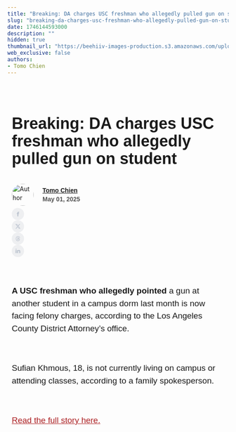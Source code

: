 ```yaml
---
title: "Breaking: DA charges USC freshman who allegedly pulled gun on student"
slug: "breaking-da-charges-usc-freshman-who-allegedly-pulled-gun-on-student-be73735fe116e1f9"
date: 1746144593000
description: ""
hidden: true
thumbnail_url: "https://beehiiv-images-production.s3.amazonaws.com/uploads/publication/logo/774e8c31-0824-4fe6-8a1b-ef5c2ebeb273/Group_1-5.png"
web_exclusive: false
authors:
- Tomo Chien
---
```


<div class='rendered-post' style='max-width: 672px; margin: 0 auto;'><div class='bg-wt-background text-wt-text-on-background'><div style='padding-top:1.5rem; padding-bottom:1.5rem;'><style>
  .bh__byline_wrapper {
    font-size: .875rem;
    line-height: 1.25rem;
    vertical-align: middle;
    justify-content: space-between;
    display: block;
  }

  .bh__byline_social_wrapper {
    display: flex;
    margin-top: 0.5rem;
    align-items: center;
  }

  .bh__byline_social_wrapper > * + * {
    margin-left: 1rem;
  }

  @media (min-width: 768px) {
    .bh__byline_wrapper {
      display: flex;
    }

    .bh__byline_social_wrapper {
      margin-top: 0rem;
    }
  }
</style><div id='web-header' style='padding-left: 10px; padding-right: 10px; color: var(--wt-text-on-background-color) !important; padding-bottom: 2rem;'><h1 style='font-size: 36px; font-family:&#39;Helvetica&#39;,Arial,sans-serif; line-height: 2.5rem; padding-bottom: 8px; font-weight: 700;'>Breaking: DA charges USC freshman who allegedly pulled gun on student</h1><div class='bh__byline_wrapper'><div><div style='display:flex;'><div style='display:flex; flex-direction:row; justify-content:flex-start;'><div style='display:flex;'><img alt='Author' height='50' src='https://media.beehiiv.com/cdn-cgi/image/fit=scale-down,format=auto,onerror=redirect,quality=80/uploads/user/profile_picture/7031e4b3-8055-4916-a4c8-9aee50071172/thumb_F947E1BD-BAC8-41F8-AC83-D9BE92B2E4F6_1_201_a.jpeg' style='height:50px;width:50px;border:5px solid rgba(0,0,0,0);left:-5px;z-index:1;box-sizing:content-box;position:relative;border-radius:9999px;' width='50'></div><div style='display:flex; align-items:center;'><p style='left:10px;position:relative;font-family:&#39;Helvetica&#39;,Arial,sans-serif;font-weight:700;font-size:14px;color: var(--wt-text-on-background-color);margin:0px;line-height:20px;'><span><a href="https://morningtrojan.com/authors/7031e4b3-8055-4916-a4c8-9aee50071172" target="_blank" style="color:var(--wt-text-on-background-color) !important;text-decoration:underline !important;">Tomo Chien</a></span><br><span class='text-wt-text-on-background' style='opacity:0.75;'> May 01, 2025 </span></p></div></div></div></div><div class='bh__byline_social_wrapper'><a href='https://www.facebook.com/sharer/sharer.php?u=https%3A%2F%2Fmorningtrojan.com%2Fp%2Fbreaking-da-charges-usc-freshman-who-allegedly-pulled-gun-on-student-be73735fe116e1f9' target='_blank'><div style='max-width:28px;'><svg fill='none' height='100%' viewBox='0 0 212 212' width='100%' xmlns='http://www.w3.org/2000/svg'><circle cx='106.214' cy='105.5' fill-opacity='0.15' fill='#9CA3AF' r='105.5'></circle><path d='M96.9223 92.1778H87.0327V105.498H96.9223V145.461H113.405V105.498H125.273L126.591 92.1778H113.405V86.5165C113.405 83.5193 114.064 82.1873 117.031 82.1873H126.591V65.5364H114.064C102.197 65.5364 96.9223 70.8647 96.9223 80.8552V92.1778Z' fill='#BAC2CE'></path></svg></div></a><a href='https://twitter.com/intent/tweet?url=https%3A%2F%2Fmorningtrojan.com%2Fp%2Fbreaking-da-charges-usc-freshman-who-allegedly-pulled-gun-on-student-be73735fe116e1f9&via=tomoki_chien' target='_blank'><div style='max-width:28px;'><svg fill='none' height='100%' viewBox='0 0 52 52' width='100%' xmlns='http://www.w3.org/2000/svg'><circle cx='26' cy='26' fill-opacity='0.15' fill='#9CA3AF' r='26'></circle><path d='M18.244 2.25h3.308l-7.227 8.26 8.502 11.24H16.17l-5.214-6.817L4.99 21.75H1.68l7.73-8.835L1.254 2.25H8.08l4.713 6.231zm-1.161 17.52h1.833L7.084 4.126H5.117z' fill='#BAC2CE' transform='translate(14,14)'></path></svg></div></a><a href='https://www.threads.net/intent/post?text=https%3A%2F%2Fmorningtrojan.com%2Fp%2Fbreaking-da-charges-usc-freshman-who-allegedly-pulled-gun-on-student-be73735fe116e1f9' target='_blank'><div style='max-width:28px;'><svg fill='none' height='100%' viewBox='0 0 211 211' width='100%' xmlns='http://www.w3.org/2000/svg'><circle cx='105.5' cy='105.5' fill-opacity='0.15' fill='#9CA3AF' r='105.5'></circle><path d='M125.185 102.469C124.828 102.298 124.465 102.133 124.097 101.975C123.456 90.1702 117.006 83.4121 106.175 83.3429C106.126 83.3426 106.077 83.3426 106.028 83.3426C99.5502 83.3426 94.1624 86.1078 90.8463 91.1396L96.8028 95.2256C99.2801 91.4671 103.168 90.6658 106.031 90.6658C106.064 90.6658 106.097 90.6658 106.13 90.6661C109.696 90.6889 112.387 91.7257 114.129 93.7477C115.397 95.2198 116.244 97.254 116.664 99.8213C113.502 99.2839 110.083 99.1187 106.427 99.3283C96.13 99.9214 89.5101 105.927 89.9547 114.272C90.1803 118.505 92.2891 122.147 95.8924 124.526C98.9389 126.537 102.863 127.52 106.941 127.297C112.326 127.002 116.551 124.948 119.498 121.19C121.737 118.337 123.152 114.64 123.777 109.981C126.344 111.53 128.246 113.568 129.296 116.019C131.083 120.184 131.187 127.028 125.602 132.608C120.709 137.496 114.827 139.611 105.938 139.677C96.0779 139.603 88.6207 136.441 83.7723 130.278C79.2321 124.506 76.8857 116.17 76.7982 105.5C76.8857 94.8301 79.2321 86.4937 83.7723 80.7222C88.6207 74.5587 96.0778 71.3965 105.938 71.3232C115.87 71.3971 123.457 74.5745 128.491 80.7677C130.959 83.8048 132.82 87.6242 134.047 92.0775L141.028 90.2151C139.54 84.7337 137.2 80.0102 134.016 76.0929C127.563 68.1529 118.124 64.0844 105.962 64H105.914C93.777 64.0841 84.4441 68.1681 78.1742 76.1384C72.5949 83.2311 69.7169 93.1 69.6202 105.471L69.6199 105.5L69.6202 105.529C69.7169 117.9 72.5949 127.769 78.1742 134.862C84.4441 142.832 93.777 146.916 105.914 147H105.962C116.753 146.925 124.358 144.1 130.624 137.84C138.822 129.65 138.575 119.385 135.873 113.083C133.934 108.564 130.239 104.893 125.185 102.469ZM106.555 119.985C102.042 120.239 97.3533 118.213 97.1221 113.874C96.9507 110.657 99.4116 107.067 106.832 106.64C107.682 106.591 108.516 106.567 109.335 106.567C112.03 106.567 114.552 106.829 116.844 107.33C115.989 118.008 110.974 119.742 106.555 119.985Z' fill='#BAC2CE'></path></svg></div></a><a href='https://www.linkedin.com/sharing/share-offsite?url=https%3A%2F%2Fmorningtrojan.com%2Fp%2Fbreaking-da-charges-usc-freshman-who-allegedly-pulled-gun-on-student-be73735fe116e1f9' target='_blank'><div style='max-width:28px;'><svg fill='none' height='100%' viewBox='0 0 211 211' width='100%' xmlns='http://www.w3.org/2000/svg'><circle cx='105.5' cy='105.5' fill-opacity='0.15' fill='#9CA3AF' r='105.5'></circle><path d='M82.1892 75.4698C82.1892 80.1362 78.526 83.8026 73.8638 83.8026C69.2015 83.8026 65.5383 80.1362 65.5383 75.4698C65.5383 70.8034 69.2015 67.137 73.8638 67.137C78.526 67.137 82.1892 70.8034 82.1892 75.4698ZM82.1892 90.4689H65.5383V143.799H82.1892V90.4689ZM108.831 90.4689H92.1797V143.799H108.831V115.801C108.831 100.135 128.812 98.8017 128.812 115.801V143.799H145.463V110.134C145.463 83.8026 115.824 84.8026 108.831 97.8018V90.4689Z' fill='#BAC2CE'></path></svg></div></a></div></div></div><div id='content-blocks'><style>
  p span[style*="font-size"] { line-height: 1.6; }
</style><div style="padding-bottom:12px;padding-left:10px;padding-right:10px;padding-top:12px;"><p style="color:#000000;color:var(--wt-text-on-background-color) !important;font-family:'Helvetica',Arial,sans-serif;font-size:19px;line-height:1.5;text-align:left;"><b>A USC freshman who allegedly pointed</b> a gun at another student in a campus dorm last month is now facing felony charges, according to the Los Angeles County District Attorney’s office. </p></div><style>
  p span[style*="font-size"] { line-height: 1.6; }
</style><div style="padding-bottom:12px;padding-left:10px;padding-right:10px;padding-top:12px;"><p style="color:#000000;color:var(--wt-text-on-background-color) !important;font-family:'Helvetica',Arial,sans-serif;font-size:19px;line-height:1.5;text-align:left;"> Sufian Khmous, 18, is not currently living on campus or attending classes, according to a family spokesperson. </p></div><style>
  p span[style*="font-size"] { line-height: 1.6; }
</style><div style="padding-bottom:12px;padding-left:10px;padding-right:10px;padding-top:12px;"><p style="color:#000000;color:var(--wt-text-on-background-color) !important;font-family:'Helvetica',Arial,sans-serif;font-size:19px;line-height:1.5;text-align:left;"><span style=""><a class="link" href="https://morningtrojan.com/p/usc-student-gun-district-attorney-felony-charges" target="_blank" rel="noopener noreferrer nofollow" style="-webkit-text-decoration:underline #ac2124;color:#ac2124;text-decoration:underline #ac2124;word-break:break-word;;">Read the full story here.</a></span></p></div></div></div></div></div>
